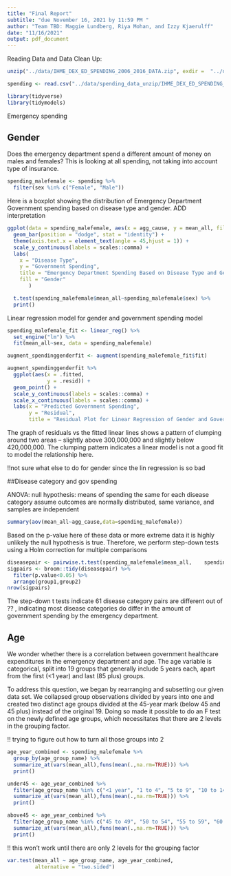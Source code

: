 ```yaml
---
title: "Final Report"
subtitle: "due November 16, 2021 by 11:59 PM "
author: "Team TBD: Maggie Lundberg, Riya Mohan, and Izzy Kjaerulff"
date: "11/16/2021"
output: pdf_document
---
```


Reading Data and Data Clean Up:
```r
unzip("../data/IHME_DEX_ED_SPENDING_2006_2016_DATA.zip", exdir =  "../data/spending_data_unzip")
```
```r
spending <- read.csv("../data/spending_data_unzip/IHME_DEX_ED_SPENDING_2006_2016_DATA_Y2021M09D23.CSV")
```

```r
library(tidyverse)
library(tidymodels)
``` 

Emergency spending

## Gender

Does the emergency department spend a different amount of money on males and females? This is looking at all spending, not taking into account type of insurance.

```r
spending_malefemale <- spending %>%
  filter(sex %in% c("Female", "Male"))

```

Here is a boxplot showing the distribution of Emergency Department Government spending based on disease type and gender. ADD interpretation
```r

ggplot(data = spending_malefemale, aes(x = agg_cause, y = mean_all, fill = sex)) +
  geom_bar(position = "dodge", stat = "identity") +
  theme(axis.text.x = element_text(angle = 45,hjust = 1)) +
  scale_y_continuous(labels = scales::comma) +
  labs(
    x = "Disease Type",
    y = "Government Spending",
    title = "Emergency Department Spending Based on Disease Type and Gender",
    fill = "Gender"
       )

```

```r
  t.test(spending_malefemale$mean_all~spending_malefemale$sex) %>%
  print()
```

Linear regression model for gender and government spending model
```r

spending_malefemale_fit <- linear_reg() %>%
  set_engine("lm") %>%
  fit(mean_all~sex, data = spending_malefemale)

```

```r
augment_spendinggenderfit <- augment(spending_malefemale_fit$fit)
```

```r
augment_spendinggenderfit %>%
  ggplot(aes(x = .fitted,
             y = .resid)) +
  geom_point() +
  scale_y_continuous(labels = scales::comma) +
  scale_x_continuous(labels = scales::comma) +
  labs(x = "Predicted Government Spending",
       y = "Residual",
       title = "Residual Plot for Linear Regression of Gender and Goverment Spending")
```
The graph of residuals vs the fitted linear lines shows a pattern of clumping around two areas -- slightly above 300,000,000 and slightly below 420,000,000. The clumping pattern indicates a linear model is not a good fit to model the relationship here. 

!!not sure what else to do for gender since the lin regression is so bad

##Disease category and gov spending

ANOVA:
null hypothesis: means of spending the same for each disease category
assume outcomes are normally distributed, same variance, and samples are independent
```r
summary(aov(mean_all~agg_cause,data=spending_malefemale))
```

Based on the p-value here of these data or more extreme data it is highly unlikely the null hypothesis is true. Therefore, we perform step-down tests using a Holm correction for multiple comparisons
```r
diseasepair <- pairwise.t.test(spending_malefemale$mean_all,    spending_malefemale$agg_cause, p.adj = "holm")
sigpairs <- broom::tidy(diseasepair) %>%
  filter(p.value<0.05) %>%
  arrange(group1,group2)
nrow(sigpairs)
```
The step-down t tests indicate 61 disease category pairs are different out of ?? , indicating most disease categories do differ in the amount of government spending by the emergency department. 




## Age

We wonder whether there is a correlation between government healthcare expenditures in the emergency department and age. The age variable is categorical, split into 19 groups that generally include 5 years each, apart from the first (<1 year) and last (85 plus) groups. 

To address this question, we began by rearranging and subsetting our given data set. We collapsed group observations divided by years into one and created two distinct age groups divided at the 45-year mark (below 45 and 45 plus) instead of the original 19. Doing so made it possible to do an F test on the newly defined age groups, which necessitates that there are 2 levels in the grouping factor.

!! trying to figure out how to turn all those groups into 2

```r

age_year_combined <- spending_malefemale %>%
  group_by(age_group_name) %>%
  summarize_at(vars(mean_all),funs(mean(.,na.rm=TRUE))) %>%
  print()

```

```r

under45 <- age_year_combined %>%
  filter(age_group_name %in% c("<1 year", "1 to 4", "5 to 9", "10 to 14", "15 to 19", "20 to 24", "25 to 29", "30 to 34", "35 to 39", "40 to 44")) %>%
  summarize_at(vars(mean_all),funs(mean(.,na.rm=TRUE))) %>%
  print()

```

```r

above45 <- age_year_combined %>%
  filter(age_group_name %in% c("45 to 49", "50 to 54", "55 to 59", "60 to 64", "65 to 69", "70 to 74", "75 to 79", "80 to 84", "85 plus")) %>%
  summarize_at(vars(mean_all),funs(mean(.,na.rm=TRUE))) %>%
  print()

```
!! this won't work until there are only 2 levels for the grouping factor 

```r

var.test(mean_all ~ age_group_name, age_year_combined, 
         alternative = "two.sided")

```



